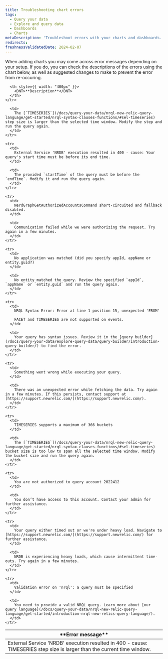 ```yaml
---
title: Troubleshooting chart errors
tags:
  - Query your data
  - Explore and query data
  - Dashboards
  - Charts
metaDescription: 'Troubleshoot errors with your charts and dashboards.'
redirects:
freshnessValidatedDate: 2024-02-07
---
```


When adding charts you may come across error messages depending on your setup. If you do, you can check the descriptions of the errors using the chart below, as well as suggested changes to make to prevent the error from re-occuring.

<table>
  <thead>
    <tr>
      <th style={{ width: "400px" }}>
        <DNT>**Error message**</DNT>
      </th>

      <th style={{ width: "400px" }}>
        <DNT>**Description**</DNT>
      </th>
    </tr>
  </thead>

  <tbody>
    <tr>
      <td>
        External Service 'NRDB' execution resulted in 400 - cause: TIMESERIES step size is larger than the current time window.
      </td>

      <td>
        The [`TIMESERIES`](/docs/query-your-data/nrql-new-relic-query-language/get-started/nrql-syntax-clauses-functions/#sel-timeseries) step size is larger than the selected time window. Modify the step and run the query again.
      </td>
    </tr>

    <tr>
      <td>
        External Service 'NRDB' execution resulted in 400 - cause: Your query's start time must be before its end time.
      </td>

      <td>
        The provided `startTime` of the query must be before the `endTime`. Modify it and run the query again.
      </td>
    </tr>

    <tr>
      <td>
        NerdGraphGetAuthorizedAccountsCommand short-circuited and fallback disabled.
      </td>

      <td>
        Communication failed while we were authorizing the request. Try again in a few minutes.
      </td>
    </tr>

    <tr>
      <td>
        No application was matched (did you specify appId, appName or entity.guid?)
      </td>

      <td>
        No entity matched the query. Review the specified `appId`, `appName` or `entity.guid` and run the query again.
      </td>
    </tr>

    <tr>
      <td>
        NRQL Syntax Error: Error at line 1 position 15, unexpected 'FROM'

        FACET and TIMESERIES are not supported on events.
      </td>

      <td>
        Your query has syntax issues. Review it in the [query builder](/docs/query-your-data/explore-query-data/query-builder/introduction-query-builder/) to find the error.
      </td>
    </tr>

    <tr>
      <td>
        Something went wrong while executing your query.
      </td>

      <td>
        There was an unexpected error while fetching the data. Try again in a few minutes. If this persists, contact support at [https://support.newrelic.com/](https://support.newrelic.com/).
      </td>
    </tr>

    <tr>
      <td>
        TIMESERIES supports a maximum of 366 buckets
      </td>

      <td>
        The [`TIMESERIES`](/docs/query-your-data/nrql-new-relic-query-language/get-started/nrql-syntax-clauses-functions/#sel-timeseries) bucket size is too low to span all the selected time window. Modify the bucket size and run the query again.
      </td>
    </tr>

    <tr>
      <td>
        You are not authorized to query account 2022412
      </td>

      <td>
        You don’t have access to this account. Contact your admin for further assistance.
      </td>
    </tr>

    <tr>
      <td>
        Your query either timed out or we're under heavy load. Navigate to [https://support.newrelic.com/](https://support.newrelic.com/) for further assistance.
      </td>

      <td>
        NRDB is experiencing heavy loads, which cause intermittent time-outs. Try again in a few minutes.
      </td>
    </tr>

    <tr>
      <td>
        Validation error on 'nrql': a query must be specified
      </td>

      <td>
        You need to provide a valid NRQL query. Learn more about [our query language](/docs/query-your-data/nrql-new-relic-query-language/get-started/introduction-nrql-new-relics-query-language/).
      </td>
    </tr>
  </tbody>
</table>
